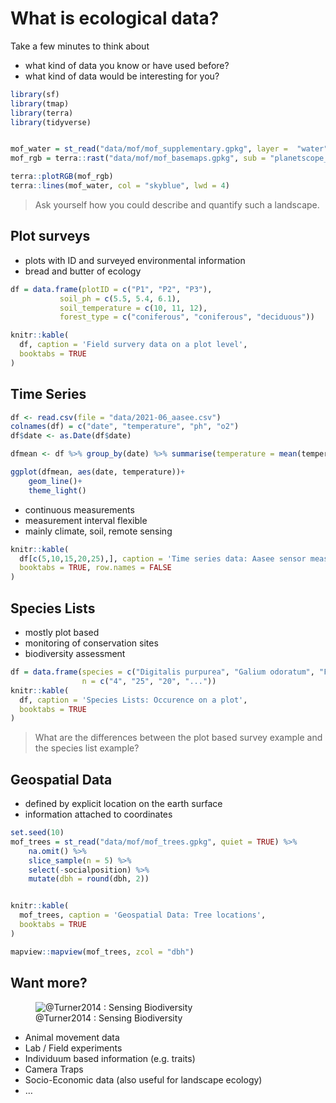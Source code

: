 # What is ecological data?

Take a few minutes to think about

* what kind of data you know or have used before?
* what kind of data would be interesting for you?


```r
library(sf)
library(tmap)
library(terra)
library(tidyverse)


mof_water = st_read("data/mof/mof_supplementary.gpkg", layer =  "water", quiet = TRUE)
mof_rgb = terra::rast("data/mof/mof_basemaps.gpkg", sub = "planetscope_20190513")

terra::plotRGB(mof_rgb)
terra::lines(mof_water, col = "skyblue", lwd = 4)

```


> Ask yourself how you could describe and quantify such a landscape.


## Plot surveys

* plots with ID and surveyed environmental information
* bread and butter of ecology

```r
df = data.frame(plotID = c("P1", "P2", "P3"),
           soil_ph = c(5.5, 5.4, 6.1),
           soil_temperature = c(10, 11, 12),
           forest_type = c("coniferous", "coniferous", "deciduous"))

knitr::kable(
  df, caption = 'Field survery data on a plot level',
  booktabs = TRUE
)
```


## Time Series

```r
df <- read.csv(file = "data/2021-06_aasee.csv")
colnames(df) = c("date", "temperature", "ph", "o2")
df$date <- as.Date(df$date)

dfmean <- df %>% group_by(date) %>% summarise(temperature = mean(temperature))

ggplot(dfmean, aes(date, temperature))+
    geom_line()+
    theme_light()
```


* continuous measurements
* measurement interval flexible
* mainly climate, soil, remote sensing


```r
knitr::kable(
  df[c(5,10,15,20,25),], caption = 'Time series data: Aasee sensor measurements',
  booktabs = TRUE, row.names = FALSE
)
```


## Species Lists

* mostly plot based
* monitoring of conservation sites
* biodiversity assessment


```r
df = data.frame(species = c("Digitalis purpurea", "Galium odoratum", "Fagus Sylvatica","..."),
                n = c("4", "25", "20", "..."))
knitr::kable(
  df, caption = 'Species Lists: Occurence on a plot',
  booktabs = TRUE
)
```


> What are the differences between the plot based survey example and the species list example?


## Geospatial Data

* defined by explicit location on the earth surface
* information attached to coordinates

```r
set.seed(10)
mof_trees = st_read("data/mof/mof_trees.gpkg", quiet = TRUE) %>% 
    na.omit() %>%
    slice_sample(n = 5) %>% 
    select(-socialposition) %>% 
    mutate(dbh = round(dbh, 2))


knitr::kable(
  mof_trees, caption = 'Geospatial Data: Tree locations',
  booktabs = TRUE
)

mapview::mapview(mof_trees, zcol = "dbh")
```



## Want more?


![@Turner2014 : Sensing Biodiversity](https://www.science.org/cms/10.1126/science.1256014/asset/1e767e07-e785-4851-9ea0-6604203398a1/assets/graphic/346_301_f1.jpeg)


* Animal movement data
* Lab / Field experiments
* Individuum based information (e.g. traits)
* Camera Traps
* Socio-Economic data (also useful for landscape ecology)
* ...


